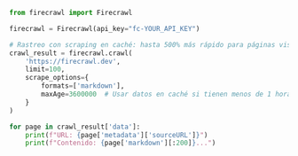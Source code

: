 ```python Python
from firecrawl import Firecrawl

firecrawl = Firecrawl(api_key="fc-YOUR_API_KEY")

# Rastreo con scraping en caché: hasta 500% más rápido para páginas vistas recientemente
crawl_result = firecrawl.crawl(
    'https://firecrawl.dev', 
    limit=100,
    scrape_options={
        formats=['markdown'],
        maxAge=3600000  # Usar datos en caché si tienen menos de 1 hora
    }
)

for page in crawl_result['data']:
    print(f"URL: {page['metadata']['sourceURL']}")
    print(f"Contenido: {page['markdown'][:200]}...")
```
